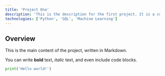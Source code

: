```yaml
---
title: 'Project One'
description: 'This is the description for the first project. It is a cool project.'
technologies: ['Python', 'SQL', 'Machine Learning']
---
```


## Overview

This is the main content of the project, written in Markdown.

You can write **bold** text, *italic* text, and even include code blocks.

```python
print('Hello world!')
```